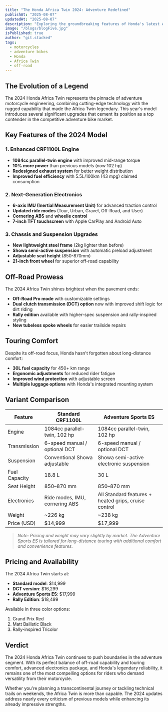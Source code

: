 ```yaml
---
title: "The Honda Africa Twin 2024: Adventure Redefined"
publishAt: "2025-08-07"
updatedAt: "2025-08-07"
description: "Exploring the groundbreaking features of Honda's latest Africa Twin adventure motorcycle"
image: "/blogs/blogFive.jpg"
isPublished: true
author: "git.stacked"
tags:
  - motorcycles
  - adventure bikes
  - Honda
  - Africa Twin
  - off-road
---
```


## The Evolution of a Legend

The 2024 Honda Africa Twin represents the pinnacle of adventure motorcycle engineering, combining cutting-edge technology with the rugged capability that made the Africa Twin legendary. This year's model introduces several significant upgrades that cement its position as a top contender in the competitive adventure bike market.

## Key Features of the 2024 Model

### 1. Enhanced CRF1100L Engine

- **1084cc parallel-twin engine** with improved mid-range torque
- **10% more power** than previous models (now 102 hp)
- **Redesigned exhaust system** for better weight distribution
- **Improved fuel efficiency** with 5.5L/100km (43 mpg) claimed consumption

### 2. Next-Generation Electronics

- **6-axis IMU (Inertial Measurement Unit)** for advanced traction control
- **Updated ride modes** (Tour, Urban, Gravel, Off-Road, and User)
- **Cornering ABS** and **wheelie control**
- **7-inch TFT touchscreen** with Apple CarPlay and Android Auto

### 3. Chassis and Suspension Upgrades

- **New lightweight steel frame** (2kg lighter than before)
- **Showa semi-active suspension** with automatic preload adjustment
- **Adjustable seat height** (850-870mm)
- **21-inch front wheel** for superior off-road capability

## Off-Road Prowess

The 2024 Africa Twin shines brightest when the pavement ends:

- **Off-Road Pro mode** with customizable settings
- **Dual clutch transmission (DCT) option** now with improved shift logic for dirt riding
- **Rally edition** available with higher-spec suspension and rally-inspired styling
- **New tubeless spoke wheels** for easier trailside repairs

## Touring Comfort

Despite its off-road focus, Honda hasn't forgotten about long-distance comfort:

- **30L fuel capacity** for 450+ km range
- **Ergonomic adjustments** for reduced rider fatigue
- **Improved wind protection** with adjustable screen
- **Multiple luggage options** with Honda's integrated mounting system

## Variant Comparison

| Feature       | Standard CRF1100L              | Adventure Sports ES                                  |
| ------------- | ------------------------------ | ---------------------------------------------------- |
| Engine        | 1084cc parallel-twin, 102 hp   | 1084cc parallel-twin, 102 hp                         |
| Transmission  | 6-speed manual / optional DCT  | 6-speed manual / optional DCT                        |
| Suspension    | Conventional Showa adjustable  | Showa semi-active electronic suspension              |
| Fuel Capacity | 18.8 L                         | 30 L                                                 |
| Seat Height   | 850–870 mm                     | 850–870 mm                                           |
| Electronics   | Ride modes, IMU, cornering ABS | All Standard features + heated grips, cruise control |
| Weight        | ~226 kg                        | ~238 kg                                              |
| Price (USD)   | $14,999                        | $17,999                                              |

> _Note: Pricing and weight may vary slightly by market. The Adventure Sports ES is tailored for long-distance touring with additional comfort and convenience features._

## Pricing and Availability

The 2024 Africa Twin starts at:

- **Standard model**: $14,999
- **DCT version**: $16,299
- **Adventure Sports ES**: $17,999
- **Rally Edition**: $18,499

Available in three color options:

1. Grand Prix Red
2. Matt Ballistic Black
3. Rally-inspired Tricolor

## Verdict

The 2024 Honda Africa Twin continues to push boundaries in the adventure segment. With its perfect balance of off-road capability and touring comfort, advanced electronics package, and Honda's legendary reliability, it remains one of the most compelling options for riders who demand versatility from their motorcycle.

Whether you're planning a transcontinental journey or tackling technical trails on weekends, the Africa Twin is more than capable. The 2024 updates address nearly every criticism of previous models while enhancing its already impressive strengths.

